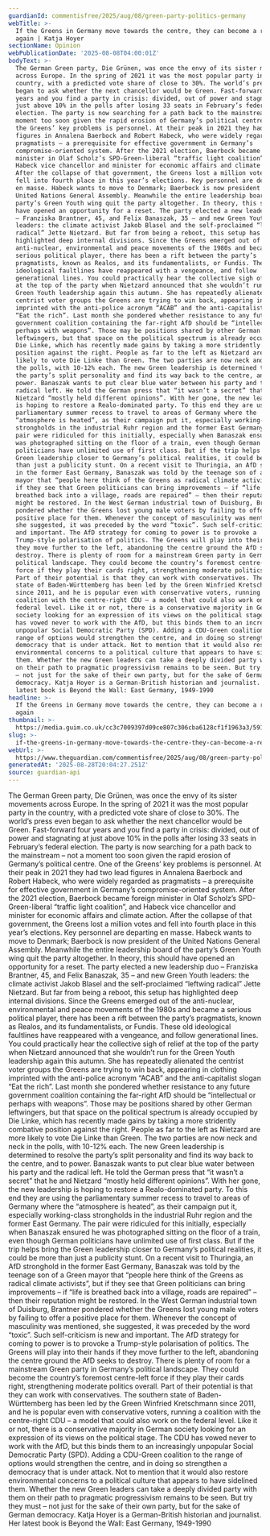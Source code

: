 ```yaml
---
guardianId: commentisfree/2025/aug/08/green-party-politics-germany
webTitle: >-
  If the Greens in Germany move towards the centre, they can become a real force
  again | Katja Hoyer
sectionName: Opinion
webPublicationDate: '2025-08-08T04:00:01Z'
bodyText: >-
  The German Green party, Die Grünen, was once the envy of its sister movements
  across Europe. In the spring of 2021 it was the most popular party in the
  country, with a predicted vote share of close to 30%. The world’s press even
  began to ask whether the next chancellor would be Green. Fast-forward four
  years and you find a party in crisis: divided, out of power and stagnating at
  just above 10% in the polls after losing 33 seats in February’s federal
  election. The party is now searching for a path back to the mainstream – not a
  moment too soon given the rapid erosion of Germany’s political centre. One of
  the Greens’ key problems is personnel. At their peak in 2021 they had two lead
  figures in Annalena Baerbock and Robert Habeck, who were widely regarded as
  pragmatists – a prerequisite for effective government in Germany’s
  compromise-oriented system. After the 2021 election, Baerbock became foreign
  minister in Olaf Scholz’s SPD-Green-liberal “traffic light coalition”, and
  Habeck vice chancellor and minister for economic affairs and climate action.
  After the collapse of that government, the Greens lost a million votes and
  fell into fourth place in this year’s elections. Key personnel are departing
  en masse. Habeck wants to move to Denmark; Baerbock is now president of the
  United Nations General Assembly. Meanwhile the entire leadership board of the
  party’s Green Youth wing quit the party altogether. In theory, this should
  have opened an opportunity for a reset. The party elected a new leadership duo
  – Franziska Brantner, 45, and Felix Banaszak, 35 – and new Green Youth
  leaders: the climate activist Jakob Blasel and the self-proclaimed “leftwing
  radical” Jette Nietzard. But far from being a reboot, this setup has
  highlighted deep internal divisions. Since the Greens emerged out of the
  anti-nuclear, environmental and peace movements of the 1980s and became a
  serious political player, there has been a rift between the party’s
  pragmatists, known as Realos, and its fundamentalists, or Fundis. These old
  ideological faultlines have reappeared with a vengeance, and follow
  generational lines. You could practically hear the collective sigh of relief
  at the top of the party when Nietzard announced that she wouldn’t run for the
  Green Youth leadership again this autumn. She has repeatedly alienated the
  centrist voter groups the Greens are trying to win back, appearing in clothing
  imprinted with the anti-police acronym “ACAB” and the anti-capitalist slogan
  “Eat the rich”. Last month she pondered whether resistance to any future
  government coalition containing the far-right AfD should be “intellectual or
  perhaps with weapons”. Those may be positions shared by other German
  leftwingers, but that space on the political spectrum is already occupied by
  Die Linke, which has recently made gains by taking a more stridently combative
  position against the right. People as far to the left as Nietzard are more
  likely to vote Die Linke than Green. The two parties are now neck and neck in
  the polls, with 10-12% each. The new Green leadership is determined to resolve
  the party’s split personality and find its way back to the centre, and to
  power. Banaszak wants to put clear blue water between his party and the
  radical left. He told the German press that “it wasn’t a secret” that he and
  Nietzard “mostly held different opinions”. With her gone, the new leadership
  is hoping to restore a Realo-dominated party. To this end they are using the
  parliamentary summer recess to travel to areas of Germany where the
  “atmosphere is heated”, as their campaign put it, especially working-class
  strongholds in the industrial Ruhr region and the former East Germany. The
  pair were ridiculed for this initially, especially when Banaszak ensured he
  was photographed sitting on the floor of a train, even though German
  politicians have unlimited use of first class. But if the trip helps bring the
  Green leadership closer to Germany’s political realities, it could be more
  than just a publicity stunt. On a recent visit to Thuringia, an AfD stronghold
  in the former East Germany, Banaszak was told by the teenage son of a Green
  mayor that “people here think of the Greens as radical climate activists”, but
  if they see that Green politicians can bring improvements – if “life is
  breathed back into a village, roads are repaired” – then their reputation
  might be restored. In the West German industrial town of Duisburg, Brantner
  pondered whether the Greens lost young male voters by failing to offer a
  positive place for them. Whenever the concept of masculinity was mentioned,
  she suggested, it was preceded by the word “toxic”. Such self-criticism is new
  and important. The AfD strategy for coming to power is to provoke a
  Trump-style polarisation of politics. The Greens will play into their hands if
  they move further to the left, abandoning the centre ground the AfD seeks to
  destroy. There is plenty of room for a mainstream Green party in Germany’s
  political landscape. They could become the country’s foremost centre-left
  force if they play their cards right, strengthening moderate politics overall.
  Part of their potential is that they can work with conservatives. The southern
  state of Baden-Württemberg has been led by the Green Winfried Kretschmann
  since 2011, and he is popular even with conservative voters, running a
  coalition with the centre-right CDU – a model that could also work on the
  federal level. Like it or not, there is a conservative majority in German
  society looking for an expression of its views on the political stage. The CDU
  has vowed never to work with the AfD, but this binds them to an increasingly
  unpopular Social Democratic Party (SPD). Adding a CDU-Green coalition to the
  range of options would strengthen the centre, and in doing so strengthen a
  democracy that is under attack. Not to mention that it would also restore
  environmental concerns to a political culture that appears to have sidelined
  them. Whether the new Green leaders can take a deeply divided party with them
  on their path to pragmatic progressivism remains to be seen. But try they must
  – not just for the sake of their own party, but for the sake of German
  democracy. Katja Hoyer is a German-British historian and journalist. Her
  latest book is Beyond the Wall: East Germany, 1949-1990
headline: >-
  If the Greens in Germany move towards the centre, they can become a real force
  again
thumbnail: >-
  https://media.guim.co.uk/cc3c7009397d09ce807c306cba6128cf1f1963a3/591_0_4583_3667/500.jpg
slug: >-
  if-the-greens-in-germany-move-towards-the-centre-they-can-become-a-real-force-again-or-katja-hoyer
webUrl: >-
  https://www.theguardian.com/commentisfree/2025/aug/08/green-party-politics-germany
generatedAt: '2025-08-28T20:04:27.251Z'
source: guardian-api
---
```

The German Green party, Die Grünen, was once the envy of its sister movements across Europe. In the spring of 2021 it was the most popular party in the country, with a predicted vote share of close to 30%. The world’s press even began to ask whether the next chancellor would be Green. Fast-forward four years and you find a party in crisis: divided, out of power and stagnating at just above 10% in the polls after losing 33 seats in February’s federal election. The party is now searching for a path back to the mainstream – not a moment too soon given the rapid erosion of Germany’s political centre. One of the Greens’ key problems is personnel. At their peak in 2021 they had two lead figures in Annalena Baerbock and Robert Habeck, who were widely regarded as pragmatists – a prerequisite for effective government in Germany’s compromise-oriented system. After the 2021 election, Baerbock became foreign minister in Olaf Scholz’s SPD-Green-liberal “traffic light coalition”, and Habeck vice chancellor and minister for economic affairs and climate action. After the collapse of that government, the Greens lost a million votes and fell into fourth place in this year’s elections. Key personnel are departing en masse. Habeck wants to move to Denmark; Baerbock is now president of the United Nations General Assembly. Meanwhile the entire leadership board of the party’s Green Youth wing quit the party altogether. In theory, this should have opened an opportunity for a reset. The party elected a new leadership duo – Franziska Brantner, 45, and Felix Banaszak, 35 – and new Green Youth leaders: the climate activist Jakob Blasel and the self-proclaimed “leftwing radical” Jette Nietzard. But far from being a reboot, this setup has highlighted deep internal divisions. Since the Greens emerged out of the anti-nuclear, environmental and peace movements of the 1980s and became a serious political player, there has been a rift between the party’s pragmatists, known as Realos, and its fundamentalists, or Fundis. These old ideological faultlines have reappeared with a vengeance, and follow generational lines. You could practically hear the collective sigh of relief at the top of the party when Nietzard announced that she wouldn’t run for the Green Youth leadership again this autumn. She has repeatedly alienated the centrist voter groups the Greens are trying to win back, appearing in clothing imprinted with the anti-police acronym “ACAB” and the anti-capitalist slogan “Eat the rich”. Last month she pondered whether resistance to any future government coalition containing the far-right AfD should be “intellectual or perhaps with weapons”. Those may be positions shared by other German leftwingers, but that space on the political spectrum is already occupied by Die Linke, which has recently made gains by taking a more stridently combative position against the right. People as far to the left as Nietzard are more likely to vote Die Linke than Green. The two parties are now neck and neck in the polls, with 10-12% each. The new Green leadership is determined to resolve the party’s split personality and find its way back to the centre, and to power. Banaszak wants to put clear blue water between his party and the radical left. He told the German press that “it wasn’t a secret” that he and Nietzard “mostly held different opinions”. With her gone, the new leadership is hoping to restore a Realo-dominated party. To this end they are using the parliamentary summer recess to travel to areas of Germany where the “atmosphere is heated”, as their campaign put it, especially working-class strongholds in the industrial Ruhr region and the former East Germany. The pair were ridiculed for this initially, especially when Banaszak ensured he was photographed sitting on the floor of a train, even though German politicians have unlimited use of first class. But if the trip helps bring the Green leadership closer to Germany’s political realities, it could be more than just a publicity stunt. On a recent visit to Thuringia, an AfD stronghold in the former East Germany, Banaszak was told by the teenage son of a Green mayor that “people here think of the Greens as radical climate activists”, but if they see that Green politicians can bring improvements – if “life is breathed back into a village, roads are repaired” – then their reputation might be restored. In the West German industrial town of Duisburg, Brantner pondered whether the Greens lost young male voters by failing to offer a positive place for them. Whenever the concept of masculinity was mentioned, she suggested, it was preceded by the word “toxic”. Such self-criticism is new and important. The AfD strategy for coming to power is to provoke a Trump-style polarisation of politics. The Greens will play into their hands if they move further to the left, abandoning the centre ground the AfD seeks to destroy. There is plenty of room for a mainstream Green party in Germany’s political landscape. They could become the country’s foremost centre-left force if they play their cards right, strengthening moderate politics overall. Part of their potential is that they can work with conservatives. The southern state of Baden-Württemberg has been led by the Green Winfried Kretschmann since 2011, and he is popular even with conservative voters, running a coalition with the centre-right CDU – a model that could also work on the federal level. Like it or not, there is a conservative majority in German society looking for an expression of its views on the political stage. The CDU has vowed never to work with the AfD, but this binds them to an increasingly unpopular Social Democratic Party (SPD). Adding a CDU-Green coalition to the range of options would strengthen the centre, and in doing so strengthen a democracy that is under attack. Not to mention that it would also restore environmental concerns to a political culture that appears to have sidelined them. Whether the new Green leaders can take a deeply divided party with them on their path to pragmatic progressivism remains to be seen. But try they must – not just for the sake of their own party, but for the sake of German democracy. Katja Hoyer is a German-British historian and journalist. Her latest book is Beyond the Wall: East Germany, 1949-1990

